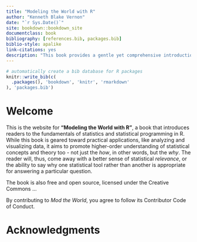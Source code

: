 ```yaml
--- 
title: "Modeling the World with R"
author: "Kenneth Blake Vernon"
date: "`r Sys.Date()`"
site: bookdown::bookdown_site
documentclass: book
bibliography: [references.bib, packages.bib]
biblio-style: apalike
link-citations: yes
description: "This book provides a gentle yet comprehensive introduction to doing basic statistics in R."
---
```


```r
# automatically create a bib database for R packages
knitr::write_bib(c(
  .packages(), 'bookdown', 'knitr', 'rmarkdown'
), 'packages.bib')
```

# Welcome {-}

This is the website for __"Modeling the World with R"__, a book that introduces readers to the fundamentals of statistics and statistical programming in R. While this book is geared toward practical applications, like analyzing and visualizing data, it aims to promote higher-order understanding of statistical concepts and theory too - not just the _how_, in other words, but the _why_. The reader will, thus, come away with a better sense of statistical _relevance_, or the ability to say why one statistical tool rather than another is appropriate for answering a particular question.  

The book is also free and open source, licensed under the Creative Commons ... 

By contributing to _Mod the World_, you agree to follow its Contributor Code of Conduct. 

# Acknowledgments {-}